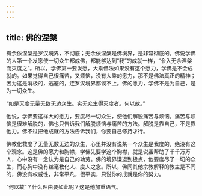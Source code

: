 ```yaml
---
---
---
```

title: 佛的涅槃
---




有余依涅槃是罗汉境界，不彻底；无余依涅槃是佛境界，是非常彻底的。佛说学佛的人第一个发愿使一切众生都成佛，都能够达到“我”的成就一样，“令入无余涅槃而灭度之”。所以，学佛第一要发愿，大乘佛法如果没有这个愿力，学佛是不会成就的。如果觉得自己很痛苦，又烦恼，没有大乘的愿力，那不是佛法真正的精神；因为这是消极的，逃避的，连罗汉境界都谈不上。佛的愿力，学佛不是为自己，是为一切众生。

“如是灭度无量无数无边众生。实无众生得灭度者。何以故。”

他说，学佛要这样大的愿力，要度尽一切众生，使他们解脱痛苦与烦恼。痛苦与烦恼是很难解脱的，佛也只告诉我们解脱烦恼与痛苦的方法。解脱是靠自己，不是靠他力。佛不过把他成就的方法告诉我们，你要自己修持才行。

佛教化救度了无量无数无边的众生，心里并没有说某一个众生是我度的，绝没有这个观念。这是佛的愿力和胸襟，学佛先要学这个胸襟，就是说虽帮助了千千万万人，心中没有一念认为是自己的功劳。佛的境界谦退到极点，他要度尽了一切的众生，而心胸中没有丝毫教化人、度人之念。所以，佛同其他宗教解释的教主是不同的，佛没有权威性，非常平凡，很平实，只说你的成就是你的努力。

“何以故”？什么理由要如此呢？这是他加重语气。